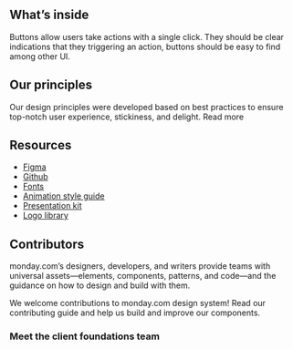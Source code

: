 
<Meta
  title="Welcome"
/>

<WelcomeHeader/>
<WelcomeIntro/>

## What’s inside
Buttons allow users take actions with a single click.
They should be clear indications that they triggering an action, buttons should be easy to find among other UI.
<AbilitiesDescription/>

## Our principles
Our design principles were developed based on best practices to ensure top-notch user experience, stickiness, and delight. Read more
<Principles/>

## Resources
- [Figma](https://www.figma.com/file/pTpO3Wobs5cQwRsabt21Nd/monday.com-UI-kit?node-id=14811%3A20455)
- [Github](https://github.com/mondaycom/monday-ui-react-core/)
- [Fonts]()
- [Animation style guide](https://monday.com/lp/motion/)
- [Presentation kit]()
- [Logo library]()

## Contributors
monday.com’s designers, developers, and writers provide teams with universal assets—elements, components, patterns, and code—and the guidance on how to design and build with them.

We welcome contributions to monday.com design system!
Read our contributing guide and help us build and improve our components.

### Meet the client foundations team
<Contributors />